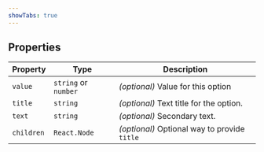 ```yaml
---
showTabs: true
---
```



## Properties

| Property   | Type                 | Description                                  |
| ---------- | -------------------- | -------------------------------------------- |
| `value`    | `string` or `number` | _(optional)_ Value for this option           |
| `title`    | `string`             | _(optional)_ Text title for the option.      |
| `text`     | `string`             | _(optional)_ Secondary text.                 |
| `children` | `React.Node`         | _(optional)_ Optional way to provide `title` |
